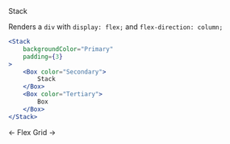 <DocHeaderStack>
    <Heading as="h1">
        Stack
    </Heading>
    <RepoSourceLink repo="components" href="/Stack.tsx" />
    <EditDocsLink href="/components/stack.mdx" />
</DocHeaderStack>

Renders a `div` with `display: flex;` and `flex-direction: column;`

```jsx
<Stack
    backgroundColor="Primary"
    padding={3}
>
    <Box color="Secondary">
        Stack
    </Box>
    <Box color="Tertiary">
        Box
    </Box>
</Stack>
```

<DocFooterFlex>
    <DocFooterLink href="/docs/components/flex">
        &larr; Flex
    </DocFooterLink>
    <DocFooterLink href="/docs/components/grid">
        Grid &rarr;
    </DocFooterLink>
</DocFooterFlex>